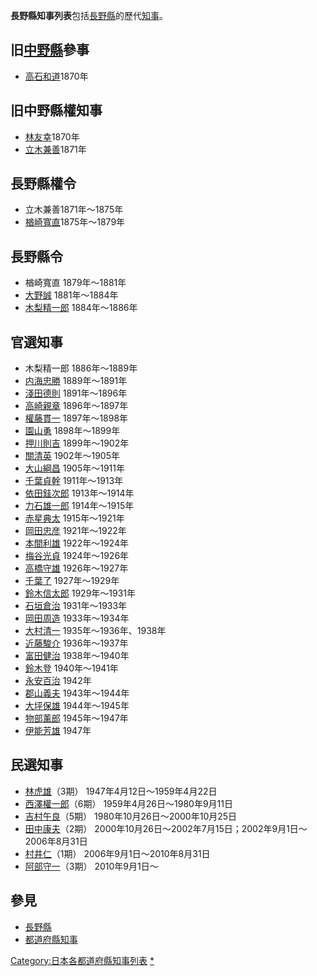 '''長野縣知事列表'''包括[[長野縣|長野縣]]的歷代[[知事|知事]]。

== 旧[[中野縣|中野縣]]參事 ==
*[[高石和道|高石和道]]1870年

== 旧中野縣權知事 ==
*[[林友幸|林友幸]]1870年
*[[立木兼善|立木兼善]]1871年

== 長野縣權令 ==
* 立木兼善1871年～1875年
*[[楢崎寬直|楢崎寬直]]1875年～1879年

== 長野縣令 ==
* 楢崎寬直 1879年～1881年
*[[大野誠|大野誠]] 1881年～1884年
* [[木梨精一郎|木梨精一郎]] 1884年～1886年

== 官選知事 ==
* 木梨精一郎 1886年～1889年
* [[内海忠勝|内海忠勝]] 1889年～1891年
*[[淺田德則|淺田德則]] 1891年～1896年
* [[高崎親章|高崎親章]] 1896年～1897年
*[[權藤貫一|權藤貫一]] 1897年～1898年
*[[園山勇|園山勇]] 1898年～1899年
*[[押川則吉|押川則吉]] 1899年～1902年
*[[關清英|關清英]] 1902年～1905年
*[[大山綱昌|大山綱昌]] 1905年～1911年
*[[千葉貞幹|千葉貞幹]] 1911年～1913年
*[[依田銈次郎|依田銈次郎]] 1913年～1914年
*[[力石雄一郎|力石雄一郎]] 1914年～1915年
*[[赤星典太|赤星典太]] 1915年～1921年
*[[岡田忠彦|岡田忠彦]] 1921年～1922年
*[[本間利雄|本間利雄]] 1922年～1924年
* [[梅谷光貞|梅谷光貞]] 1924年～1926年
* [[高橋守雄|高橋守雄]] 1926年～1927年
*[[千葉了|千葉了]] 1927年～1929年
*[[鈴木信太郎|鈴木信太郎]] 1929年～1931年
*[[石垣倉治|石垣倉治]] 1931年～1933年
*[[岡田周造|岡田周造]] 1933年～1934年
* [[大村清一|大村清一]] 1935年～1936年、1938年
*[[近藤駿介|近藤駿介]] 1936年～1937年
* [[富田健治|富田健治]] 1938年～1940年
*[[鈴木登|鈴木登]] 1940年～1941年
*[[永安百治|永安百治]] 1942年
*[[郡山義夫|郡山義夫]] 1943年～1944年
*[[大坪保雄|大坪保雄]] 1944年～1945年
*[[物部薰郎|物部薰郎]] 1945年～1947年
* [[伊能芳雄|伊能芳雄]] 1947年

== 民選知事 ==
* [[林虎雄|林虎雄]]（3期） 1947年4月12日～1959年4月22日
* [[西澤權一郎|西澤權一郎]]（6期） 1959年4月26日～1980年9月11日
* [[吉村午良|吉村午良]]（5期） 1980年10月26日～2000年10月25日
* [[田中康夫|田中康夫]]（2期） 2000年10月26日～2002年7月15日；2002年9月1日～2006年8月31日
* [[村井仁|村井仁]]（1期） 2006年9月1日～2010年8月31日
*[[阿部守一|阿部守一]]（3期） 2010年9月1日～

== 參見 ==
*[[長野縣|長野縣]]
*[[都道府縣知事|都道府縣知事]]
{{長野縣知事}}
{{都道府縣別|[[:Category:都道府縣知事列表|日本的都道府縣知事列表]]|知事列表|state = collapsed}}

[[Category:日本各都道府縣知事列表|Category:日本各都道府縣知事列表]]
[[Category:長野縣知事|*]]